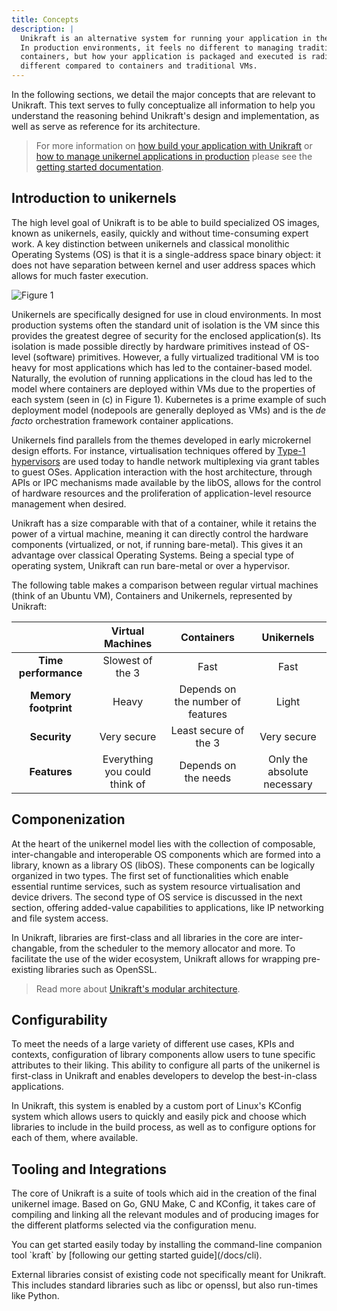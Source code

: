 ```yaml
---
title: Concepts
description: |
  Unikraft is an alternative system for running your application in the cloud.
  In production environments, it feels no different to managing traditional 
  containers, but how your application is packaged and executed is radically 
  different compared to containers and traditional VMs.
---
```


In the following sections, we detail the major concepts that are relevant to
Unikraft.  This text serves to fully conceptualize all information to help you
understand the reasoning behind Unikraft's design and implementation, as well as
serve as reference for its architecture.

> For more information on [how build your application with
> Unikraft](/docs/cli/building) or [how to manage unikernel applications in
> production](/docs/cli/running) please see the [getting started
> documentation](/docs/getting-started).

## Introduction to unikernels

The high level goal of Unikraft is to be able to build specialized OS images,
known as unikernels, easily, quickly and without time-consuming expert work.  A
key distinction between unikernels and classical monolithic Operating Systems
(OS) is that it is a single-address space binary object: it does not have
separation between kernel and user address spaces which allows for much faster
execution.

<Image
  border
  ratio={16/6}
  src="/diagrams/vm-container-unikernel.svg"
  title="Figure 1"
  description="High-level comparison of the software components of traditional
  VMs (a), containers (b), containers in VMs (c) with unikernels (d)."
/>

Unikernels are specifically designed for use in cloud environments.  In most
production systems often the standard unit of isolation is the VM since this
provides the greatest degree of security for the enclosed application(s).  Its
isolation is made possible directly by hardware primitives instead of OS-level
(software) primitives.  However, a fully virtualized traditional VM is too
heavy for most applications which has led to the container-based model.
Naturally, the evolution of running applications in the cloud has led to the
model where containers are deployed within VMs due to the properties of each
system (seen in (c) in Figure 1).  Kubernetes is a prime example of such
deployment model (nodepools are generally deployed as VMs) and is the _de facto_
orchestration framework container applications.

Unikernels find parallels from the themes developed in early microkernel design
efforts.  For instance, virtualisation techniques offered by [Type-1
hypervisors](/docs/concepts/virtualization) are used today to handle network
multiplexing via grant tables to guest OSes.  Application interaction with the
host architecture, through APIs or IPC mechanisms made available by the libOS,
allows for the control of hardware resources and the proliferation of
application-level resource management when desired.

Unikraft has a size comparable with that of a container, while it retains the
power of a virtual machine, meaning it can directly control the hardware
components (virtualized, or not, if running bare-metal). This gives it an
advantage over classical Operating Systems. Being a special type of operating
system, Unikraft can run bare-metal or over a hypervisor.

The following table makes a comparison between regular virtual machines (think
of an Ubuntu VM), Containers and Unikernels, represented by Unikraft:

|                      | Virtual Machines              | Containers                        | Unikernels                  |
| :------------------: | :---------------------------: | :-------------------------------: | :-------------------------: |
| **Time performance** | Slowest of the 3              | Fast                              | Fast                        |
| **Memory footprint** | Heavy                         | Depends on the number of features | Light                       |
| **Security**         | Very secure                   | Least secure of the 3             | Very secure                 |
| **Features**         | Everything you could think of | Depends on the needs              | Only the absolute necessary |

## Componenization

At the heart of the unikernel model lies with the collection of composable,
inter-changable and interoperable OS components which are formed into a library,
known as a library OS (libOS).  These components can be logically organized in
two types.  The first set of functionalities which enable essential runtime
services, such as system resource virtualisation and device drivers.  The second
type of OS service is discussed in the next section, offering added-value
capabilities to applications, like IP networking and file system access.

In Unikraft, libraries are first-class and all libraries in the core are
inter-changable, from the scheduler to the memory allocator and more.  To
facilitate the use of the wider ecosystem, Unikraft allows for wrapping
pre-existing libraries such as OpenSSL.

> Read more about [Unikraft's modular
> architecture](/docs/concepts/architecture).

## Configurability

To meet the needs of a large variety of different use cases, KPIs and contexts,
configuration of library components allow users to tune specific attributes to
their liking.  This ability to configure all parts of the unikernel is
first-class in Unikraft and enables developers to develop the best-in-class
applications.

In Unikraft, this system is enabled by a custom port of Linux's KConfig
system which allows users to quickly and easily pick and choose which
libraries to include in the build process, as well as to configure options for
each of them, where available.

## Tooling and Integrations

The core of Unikraft is a suite of tools which aid in the creation of the final
unikernel image.  Based on Go, GNU Make, C and KConfig, it takes care of
compiling and linking all the relevant modules and of producing images for the
different platforms selected via the configuration menu.

<Info>
You can get started easily today by installing the command-line companion tool
`kraft` by [following our getting started guide](/docs/cli).
</Info>

External libraries consist of existing code not specifically meant for Unikraft.
This includes standard libraries such as libc or openssl, but also run-times
like Python.
